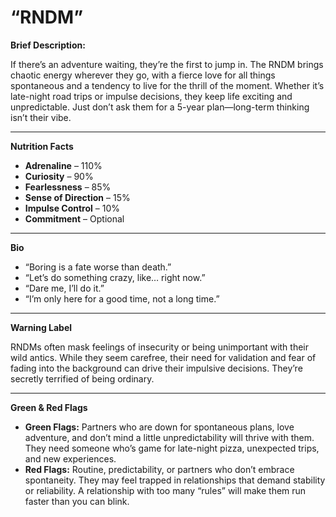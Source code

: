 # “RNDM”

**Brief Description:**

If there’s an adventure waiting, they’re the first to jump in. The RNDM brings chaotic energy wherever they go, with a fierce love for all things spontaneous and a tendency to live for the thrill of the moment. Whether it’s late-night road trips or impulse decisions, they keep life exciting and unpredictable. Just don’t ask them for a 5-year plan—long-term thinking isn’t their vibe.

---

**Nutrition Facts**

- **Adrenaline** – 110%
- **Curiosity** – 90%
- **Fearlessness** – 85%
- **Sense of Direction** – 15%
- **Impulse Control** – 10%
- **Commitment** – Optional

---

**Bio**

- “Boring is a fate worse than death.”
- “Let’s do something crazy, like… right now.”
- “Dare me, I’ll do it.”
- “I’m only here for a good time, not a long time.”

---

**Warning Label**

RNDMs often mask feelings of insecurity or being unimportant with their wild antics. While they seem carefree, their need for validation and fear of fading into the background can drive their impulsive decisions. They’re secretly terrified of being ordinary.

---

**Green & Red Flags**

- **Green Flags:** Partners who are down for spontaneous plans, love adventure, and don’t mind a little unpredictability will thrive with them. They need someone who’s game for late-night pizza, unexpected trips, and new experiences.
- **Red Flags:** Routine, predictability, or partners who don’t embrace spontaneity. They may feel trapped in relationships that demand stability or reliability. A relationship with too many “rules” will make them run faster than you can blink.